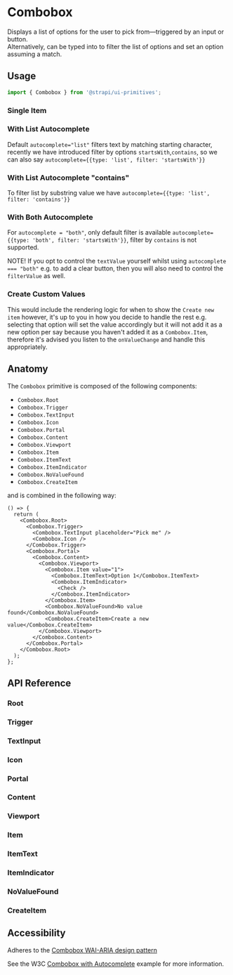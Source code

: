 

<Meta of={ComboboxStories} />

# Combobox

Displays a list of options for the user to pick from—triggered by an input or button. <br /> Alternatively, can be typed
into to filter the list of options and set an option assuming a match.

<ViewSource package="primitives" path="components/Combobox" />

## Usage

```ts
import { Combobox } from '@strapi/ui-primitives';
```

### Single Item

<Canvas of={ComboboxStories.BasicUsage} />

### With List Autocomplete

Default `autocomplete="list"` filters text by matching starting character, recently we have introduced filter by options
`startsWith`,`contains`, so we can also say `autocomplete={{type: 'list', filter: 'startsWith'}}`

<Canvas of={ComboboxStories.ListAutocomplete} />

### With List Autocomplete "contains"

To filter list by substring value we have `autocomplete={{type: 'list', filter: 'contains'}}`

<Canvas of={ComboboxStories.ListContainsAutocomplete} />

### With Both Autocomplete

For `autocomplete = "both"`, only default filter is available `autocomplete={{type: 'both', filter: 'startsWith'}}`,
filter by `contains` is not supported.

NOTE! If you opt to control the `textValue` yourself whilst using `autocomplete === "both"` e.g. to add a clear button,
then you will also need to control the `filterValue` as well.

<Canvas of={ComboboxStories.BothAutocomplete} />

### Create Custom Values

This would include the rendering logic for when to show the `Create new item` however, it's up to you in how you decide
to handle the rest e.g. selecting that option will set the value accordingly but it will not add it as a new option per
say because you haven't added it as a `Combobox.Item`, therefore it's advised you listen to the `onValueChange` and
handle this appropriately.

<Canvas of={ComboboxStories.CreateCustomValues} />

## Anatomy

The `Combobox` primitive is composed of the following components:

- `Combobox.Root`
- `Combobox.Trigger`
- `Combobox.TextInput`
- `Combobox.Icon`
- `Combobox.Portal`
- `Combobox.Content`
- `Combobox.Viewport`
- `Combobox.Item`
- `Combobox.ItemText`
- `Combobox.ItemIndicator`
- `Combobox.NoValueFound`
- `Combobox.CreateItem`

and is combined in the following way:

```tsx
() => {
  return (
    <Combobox.Root>
      <Combobox.Trigger>
        <Combobox.TextInput placeholder="Pick me" />
        <Combobox.Icon />
      </Combobox.Trigger>
      <Combobox.Portal>
        <Combobox.Content>
          <Combobox.Viewport>
            <Combobox.Item value="1">
              <Combobox.ItemText>Option 1</Combobox.ItemText>
              <Combobox.ItemIndicator>
                <Check />
              </Combobox.ItemIndicator>
            </Combobox.Item>
            <Combobox.NoValueFound>No value found</Combobox.NoValueFound>
            <Combobox.CreateItem>Create a new value</Combobox.CreateItem>
          </Combobox.Viewport>
        </Combobox.Content>
      </Combobox.Portal>
    </Combobox.Root>
  );
};
```

## API Reference

### Root

<ArgTypes of={Combobox.Root} />

### Trigger

<ArgTypes of={Combobox.Trigger} />

### TextInput

<ArgTypes of={Combobox.TextInput} />

### Icon

<ArgTypes of={Combobox.Icon} />

### Portal

<ArgTypes of={Combobox.Portal} />

### Content

<ArgTypes of={Combobox.Content} />

### Viewport

<ArgTypes of={Combobox.Viewport} />

### Item

<ArgTypes of={Combobox.Item} />

### ItemText

<ArgTypes of={Combobox.ItemText} />

### ItemIndicator

<ArgTypes of={Combobox.ItemIndicator} />

### NoValueFound

<ArgTypes of={Combobox.NoValueFound} />

### CreateItem

<ArgTypes of={Combobox.CreateItem} />

## Accessibility

Adheres to the [Combobox WAI-ARIA design pattern](https://www.w3.org/WAI/ARIA/apg/patterns/combobox/)

See the W3C
[Combobox with Autocomplete](https://www.w3.org/WAI/ARIA/apg/patterns/combobox/examples/combobox-autocomplete-both)
example for more information.
